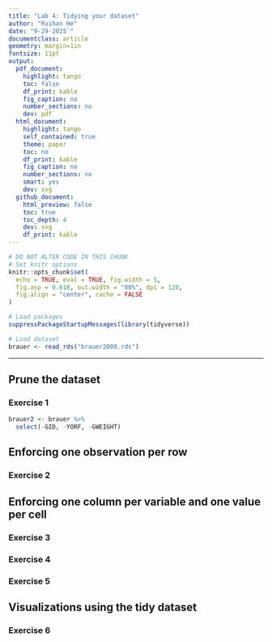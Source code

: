 ```yaml
---
title: "Lab 4: Tidying your dataset"
author: "Ruihan He"
date: "9-29-2025`"
documentclass: article
geometry: margin=1in
fontsize: 11pt
output:
  pdf_document:
    highlight: tango
    toc: false
    df_print: kable
    fig_caption: no
    number_sections: no
    dev: pdf
  html_document:
    highlight: tango
    self_contained: true
    theme: paper
    toc: no
    df_print: kable
    fig_caption: no
    number_sections: no
    smart: yes
    dev: svg
  github_document:
    html_preview: false
    toc: true
    toc_depth: 4
    dev: svg
    df_print: kable
---
```


```r
# DO NOT ALTER CODE IN THIS CHUNK
# Set knitr options
knitr::opts_chunk$set(
  echo = TRUE, eval = TRUE, fig.width = 5,
  fig.asp = 0.618, out.width = "80%", dpi = 120,
  fig.align = "center", cache = FALSE
)

# Load packages
suppressPackageStartupMessages(library(tidyverse))

# Load dataset
brauer <- read_rds("brauer2008.rds")
```

---

## Prune the dataset

### Exercise 1
```r
brauer2 <- brauer %>%
  select(-GID, -YORF, -GWEIGHT)
```




## Enforcing one observation per row

### Exercise 2




## Enforcing one column per variable and one value per cell

### Exercise 3




### Exercise 4




### Exercise 5




## Visualizations using the tidy dataset

### Exercise 6


